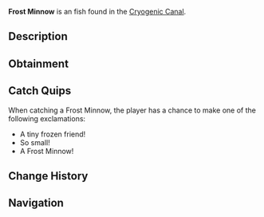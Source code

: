 {{FishInfobox
|image          = Frost Minnow.png
|rarity         = Uncommon
|sea            = First Sea
|location       = [[Cryogenic Canal]]
|sublocation    = 
|sources        = Fishing Rod
|radar_location = 
|xp             = 85
|weather        = 
|time           = Day
|season         = Winter
|bait           = Worm
|base_weight    = 1.6
|base_value     = 150
|weight_range   = 0.8
|base_chance    = 65
|base_resil     = 70
}}
'''Frost Minnow''' is an {{Rarity|Uncommon}} fish found in the [[Cryogenic Canal]].

== Description ==
{{Description|A tiny, silver fish with faint ice-like patterns on its scales.|Bestiary Entry}}

== Obtainment ==
{{Description|Found in the shallow waters of Cryogenic Canal.|Bestiary Hint}}
{{Fish Availability|
Cryogenic Canal
|top_rods      = 
Trident Rod\196172.18\21608.89;
Leviathan's Fang Rod\195256.75\29673.74;
Free Spirit Rod\192111.49\21555.06;
Azure Of Lagoon\189646.13\21118.84;
No-Life Rod\187077.94\30687.01;
Training Rod\168518.52\42504.9;
Flimsy Rod\121895.8\24489.5;
Resourceful Rod\166071.09\21001.32;
Nocturnal Rod\125964.49\91900.59;
Firefly Rod\170340\39331.73;
Seraphic Rod\164280.92\30450.01;
Verdant Shear Rod\176034.71\25972.83;
Blazebringer Rod\174717.55\24495.35;
Zeus Rod\173471.9\25956.3;
Depthseeker Rod\172207.77\23772.25;
Challenger's Rod\171991.08\27892.42;
Avalanche Rod\169876.6\21313.62;
Volcanic Rod\169390.79\19698.03;
Rod Of The Depths\162590.48\25260.59;
Rod Of The Forgotten Fang\161554.06\27807.65;
Rod Of The Exalted One\154073.04\23726.88;
Ethereal Prism Rod\152104.69\0;
Steady Rod\79637.09\10836.29
|recommended   = Trident Rod
}}

== Catch Quips ==
When catching a Frost Minnow, the player has a chance to make one of the following exclamations:
* A tiny frozen friend!
* So small!
* A Frost Minnow!

== Change History ==
{{Change History|{{subst:Current Version}}}}

== Navigation ==
{{Fish Navbox|Cryogenic Canal}}